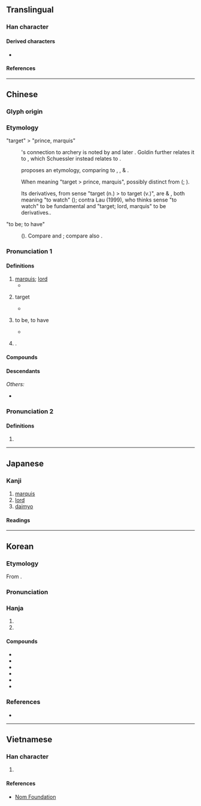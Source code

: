 {{also|候|矦}}
{{character info}}
==Translingual==
{{stroke order|strokes=9}}

===Han character===
{{Han char|rn=9|rad=人|as=07|sn=9|four=27234|canj=ONMK|ids=⿰亻⿱⿱𠃍一矢,⿰亻⿱⿱乛一矢}}

====Derived characters====
* {{l|mul|[[喉]], [[猴]], [[堠]], [[帿]], [[瘊]], [[睺]], [[篌]], [[糇]], [[緱]]/[[缑]], [[葔]], [[鍭]]/[[𬭤]], [[餱]]/[[𫗯]], [[鄇]], [[㢿]], [[㬋]], [[㮢]], [[䂉]], [[䗔]], [[䙈]], [[䞀]]/[[𬥽]], [[䫛]], [[翭]], [[鯸]], [[䳧]]/[[𪃶]]/[[𫛺]], [[𠋫]], [[𡗁]], [[𡟑]], [[𡹵]], [[𪹍]], [[𢜵]], [[𢰡]], [[𣣠]], [[𤧝]], [[𤬈]], [[𥀃]], [[𦑤]], [[𦞈]], [[𧇹]], [[𧩨]], [[𧯁]], [[𨂸]], [[𩃺]], [[𩋴]], [[𩘋]], [[𩩵]], [[𪈱]], [[𪑻]]}}

====References====
{{Han ref|kx=0103.070|dkj=00633|dj=0218.200|hdz=10167.010|uh=4FAF}}

----

==Chinese==
{{zh-forms|alt=矦-ancient form,𥎦-ancient form,𬾗-historical variant,𬾃-historical variant}}
{{zh-wp|zh:侯姓|en:Hou (surname)}}

===Glyph origin===
{{Han etym}}
{{liushu|p}}

===Etymology===
;"target" > "prince, marquis"
:{{och-l|侯}}'s connection to archery is noted by {{zh-ref|Schuessler (2007)}} and later {{zh-ref|Goldin (2021)}}. Goldin further relates it to {{och-l|鍭|arrow with metal tip}}, which Schuessler instead relates to {{och-l|后}}.

:{{zh-ref|Schuessler (2007)}} proposes an {{der|zh|aav}} etymology, comparing {{och-l|侯}} to {{cog|km|គាស់||to raise (a crossbow) with a view to aiming}}, {{cog|km|tr=kpoḥ|t=to be raised up, clearly visible}},<!--- ខ្ពស់ khpŭəh "high, exalted, arrogant"? ---> & {{cog|km|tr=goḥ|t=to hit (squarely)}}.

:When meaning "target > prince, marquis", possibly distinct from {{och-l|后|(head >) ruler > queen}} ({{zh-ref|Schuessler, 2007}}; {{zh-ref|Goldin, 2021}}).

:Its derivatives, from sense "target (n.) > to target (v.)", are {{och-l|候}} & {{och-l|觀}}, both meaning "to watch" ({{zh-ref|Schuessler, 2007}}); contra Lau (1999), who thinks sense "to watch" to be fundamental and "target; lord, marquis" to be derivatives..

;"to be; to have"
:{{der|zh|aav}} ({{zh-ref|Schuessler, 2007}}). Compare {{cog|mkh-vie-pro|*kɔːʔ||to have, to be}} and {{cog|mkh-mnc-pro|*gooʔ||to get, to possess}}; compare also {{cog|kac|gu³¹||to have}}.

===Pronunciation 1===
{{zh-pron
|m=hóu
|m-s=hou2
|c=hau4
|c-t=
|g=heu2
|h=pfs=hèu;gd=hêu2
|j=hou1
|mb=ě
|md=hèu
|mn=xm,zz,tw:hô͘/qz,jj:hiô/ml:kâu/qz,jj,tw:hâu
|mn_note=hô͘/hiô - literary (incl. surname in Xiamen and Zhangzhou); kâu - vernacular (incl. surname, dated in Xiamen, Quanzhou, Zhangzhou); hâu - vernacular (incl. surname in Quanzhou and Taiwan)
|mn-t=hou5/gao5
|mn-t_note=hou5 - all senses (incl. surname); gao5 - surname
|w=3hhu
|x=hou2
|mc=y
|oc=y
|cat=n,pn
}}

====Definitions====
{{zh-hanzi}}

# [[marquis]]; [[lord]]
#* {{zh-x|王者 之 制：祿-爵，公、侯、伯、子、男，凡 五-等。|According to the regulations of emolument and rank framed by the kings, there were the duke; the '''marquis'''; the earl; the count; and the baron - in all, five gradations (of rank).|ref=Liji}}
# {{lb|zh|obsolete}} target
#* {{zh-x|^終日 射 侯|Shooting all day at the '''target'''|ref=Shijing}}
# {{lb|zh|obsolete}} to be, to have
#* {{zh-x|山 有 嘉-卉、侯 栗 侯 梅。|On the mountains are fine trees, - there '''are''' chestnut trees and there '''are''' plum trees.|ref=Shijing}}
# {{surname|zh|nodot=1}}.
#: {{zh-x|^侯 ^孝-賢|{{w|Hou Hsiao-hsien|'''Hou''' Hsiao-hsien}} (Taiwanese film director)}}

====Compounds====
{{zh-der|侯爵|諸侯|王侯|侯白|列侯|侯門|宜侯夨簋|侯生|徹侯|三侯之章|五侯鯖|封侯賜爵|侯服|彭侯|侯伯|侯門如海|侯王|侯萬戶|射侯|封侯拜相|封侯|富比王侯|侯馬盟書|即墨侯|封侯萬里|侯甸|夏侯|君侯|名號侯|博望侯|侯服玉食|侯景之亂|摩侯羅|拜相封侯|萬里侯|留侯論|拜將封侯|漢壽亭侯|萬里封侯|萬戶侯|百里侯|故侯瓜|淮陰侯|留侯|王侯將相|敝屣王侯|故侯|蔡侯紙|隨侯之珠|隋侯明月|覓封侯|褒成侯|鄉侯|談笑封侯|蕃侯|雍齒封侯|隋侯之珠|陽侯|粉侯|關內侯|郡侯|縣侯|魏文侯|邑侯|陽侯之患|侯營|侯栗}}

====Descendants====
{{CJKV||こう|jt=marquess|후|kt=marquess|hầu|vt=marquess}}
''Others:''
* {{desc|bor=y|mnc|ᡥᡝᠣ}}

===Pronunciation 2===
{{zh-pron
|m=hòu
|c=hau6
|mn=xm:hô͘/xm:hō͘/xm:hāu
|mn_note=hô͘ - literary (common); hō͘ - literary (rare); hāu - vernacular (rare)
|mn-t=hao7
|dial=n
|cat=pn
}}

====Definitions====
{{zh-hanzi}}

# {{zh-only|閩侯}}

----

==Japanese==

===Kanji===
{{ja-kanji|grade=c|rs=人07}}

# [[marquis]]
# [[lord]]
# [[daimyo]]

====Readings====
{{ja-readings
|goon=ぐ
|kanon=こう
|kun=まと-, きみ-
}}

----

==Korean==

===Etymology===
From {{der|ko|ltc|-}} {{ltc-l|侯}}.

{{collapse|
* {{hanja-dongguk|ᅘᅮᇢ|hhwuw}}
* {{hanja-hunmong|후|hwu|人類#중01B|alt=⿰[[亻]][[𫶬]]}}
|Historical readings
|bg=#FFFFFF}}

===Pronunciation===
{{ko-hanja-pron|후}}

===Hanja===
{{ko-hanja-search}}
{{ko-hanja|제후|후}}

# {{hanja form of|후|[[marquis]]; [[lord]]}}
# {{hanja form of|후|target in archery}}

====Compounds====
{{der-top3|Compounds}}
* {{ko-l|제후|諸侯}}
* {{ko-l|공후|公侯}}
* {{ko-l|후작|侯爵}}
* {{ko-l|왕후|王侯}}
* {{ko-l|봉후|封侯}}
* {{ko-l|제후국|諸侯國}}
{{der-bottom}}

===References===
* {{R:hanjadoc|313}}

----

==Vietnamese==

===Han character===
{{vi-readings|reading=[[hậu]], [[hầu]]|rs=人07}}

# {{rfdef|vi|sort=人07}}

====References====
* [http://nomfoundation.org/common/nom_details.php?codepoint=4faf Nom Foundation]